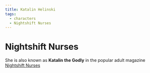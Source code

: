 ```yaml
---
title: Katalin Helinski
tags:
  - characters
  - Nightshift Nurses
---
```



<Stub />

# Nightshift Nurses

She is also known as **Katalin the Godly** in the popular adult magazine [Nightshift Nurses](../organizations/nightshift-nurses.mdx)
